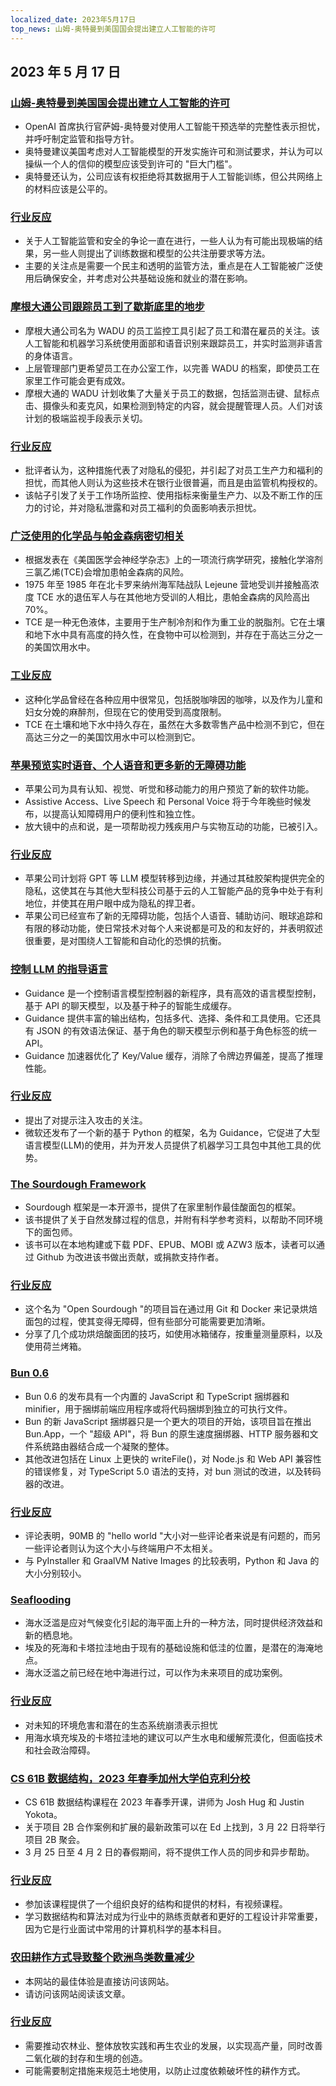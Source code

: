 ```yaml
---
localized_date: 2023年5月17日
top_news: 山姆-奥特曼到美国国会提出建立人工智能的许可
---
```


## 2023 年 5 月 17 日

### [山姆-奥特曼到美国国会提出建立人工智能的许可](https://www.reuters.com/technology/openai-chief-goes-before-us-congress-propose-licenses-building-ai-2023-05-16/)

- OpenAI 首席执行官萨姆-奥特曼对使用人工智能干预选举的完整性表示担忧，并呼吁制定监管和指导方针。
- 奥特曼建议美国考虑对人工智能模型的开发实施许可和测试要求，并认为可以操纵一个人的信仰的模型应该受到许可的 "巨大门槛"。
- 奥特曼还认为，公司应该有权拒绝将其数据用于人工智能训练，但公共网络上的材料应该是公平的。

### [行业反应](http://news.ycombinator.com/item?id=35960125)

- 关于人工智能监管和安全的争论一直在进行，一些人认为有可能出现极端的结果，另一些人则提出了训练数据和模型的公共注册要求等方法。
- 主要的关注点是需要一个民主和透明的监管方法，重点是在人工智能被广泛使用后确保安全，并考虑对公共基础设施和就业的潜在影响。

### [摩根大通公司跟踪员工到了歇斯底里的地步](https://old.reddit.com/r/antiwork/comments/13ijhae/came_back_to_a_post_here_but_it_was_removed_from/)

- 摩根大通公司名为 WADU 的员工监控工具引起了员工和潜在雇员的关注。该人工智能和机器学习系统使用面部和语音识别来跟踪员工，并实时监测非语言的身体语言。
- 上层管理部门更希望员工在办公室工作，以完善 WADU 的档案，即使员工在家里工作可能会更有成效。
- 摩根大通的 WADU 计划收集了大量关于员工的数据，包括监测击键、鼠标点击、摄像头和麦克风，如果检测到特定的内容，就会提醒管理人员。人们对该计划的极端监视手段表示关切。

### [行业反应](http://news.ycombinator.com/item?id=35959865)

- 批评者认为，这种措施代表了对隐私的侵犯，并引起了对员工生产力和福利的担忧，而其他人则认为这些技术在银行业很普遍，而且是由监管机构授权的。
- 该帖子引发了关于工作场所监控、使用指标来衡量生产力、以及不断工作的压力的讨论，并对隐私泄露和对员工福利的负面影响表示担忧。

### [广泛使用的化学品与帕金森病密切相关](https://www.science.org/content/article/widely-used-chemical-strongly-linked-parkinson-s-disease)

- 根据发表在《美国医学会神经学杂志》上的一项流行病学研究，接触化学溶剂三氯乙烯(TCE)会增加患帕金森病的风险。
- 1975 年至 1985 年在北卡罗来纳州海军陆战队 Lejeune 营地受训并接触高浓度 TCE 水的退伍军人与在其他地方受训的人相比，患帕金森病的风险高出 70%。
- TCE 是一种无色液体，主要用于生产制冷剂和作为重工业的脱脂剂。它在土壤和地下水中具有高度的持久性，在食物中可以检测到，并存在于高达三分之一的美国饮用水中。

### [工业反应](http://news.ycombinator.com/item?id=35960018)

- 这种化学品曾经在各种应用中很常见，包括脱咖啡因的咖啡，以及作为儿童和妇女分娩的麻醉剂，但现在它的使用受到高度限制。
- TCE 在土壤和地下水中持久存在，虽然在大多数零售产品中检测不到它，但在高达三分之一的美国饮用水中可以检测到它。

### [苹果预览实时语音、个人语音和更多新的无障碍功能](https://www.apple.com/newsroom/2023/05/apple-previews-live-speech-personal-voice-and-more-new-accessibility-features/)

- 苹果公司为具有认知、视觉、听觉和移动能力的用户预览了新的软件功能。
- Assistive Access、Live Speech 和 Personal Voice 将于今年晚些时候发布，以提高认知障碍用户的便利性和独立性。
- 放大镜中的点和说，是一项帮助视力残疾用户与实物互动的功能，已被引入。

### [行业反应](http://news.ycombinator.com/item?id=35960663)

- 苹果公司计划将 GPT 等 LLM 模型转移到边缘，并通过其硅胶架构提供完全的隐私，这使其在与其他大型科技公司基于云的人工智能产品的竞争中处于有利地位，并使其在用户眼中成为隐私的捍卫者。
- 苹果公司已经宣布了新的无障碍功能，包括个人语音、辅助访问、眼球追踪和有限的移动功能，使日常技术对每个人来说都是可及的和友好的，并表明叙述很重要，是对围绕人工智能和自动化的恐惧的抗衡。

### [控制 LLM 的指导语言](https://github.com/microsoft/guidance)

- Guidance 是一个控制语言模型控制器的新程序，具有高效的语言模型控制，基于 API 的聊天模型，以及基于种子的智能生成缓存。
- Guidance 提供丰富的输出结构，包括多代、选择、条件和工具使用。它还具有 JSON 的有效语法保证、基于角色的聊天模型示例和基于角色标签的统一 API。
- Guidance 加速器优化了 Key/Value 缓存，消除了令牌边界偏差，提高了推理性能。

### [行业反应](http://news.ycombinator.com/item?id=35963936)

- 提出了对提示注入攻击的关注。
- 微软还发布了一个新的基于 Python 的框架，名为 Guidance，它促进了大型语言模型(LLM)的使用，并为开发人员提供了机器学习工具包中其他工具的优势。

### [The Sourdough Framework](https://github.com/hendricius/the-sourdough-framework)

- Sourdough 框架是一本开源书，提供了在家里制作最佳酸面包的框架。
- 该书提供了关于自然发酵过程的信息，并附有科学参考资料，以帮助不同环境下的面包师。
- 该书可以在本地构建或下载 PDF、EPUB、MOBI 或 AZW3 版本，读者可以通过 Github 为改进该书做出贡献，或捐款支持作者。

### [行业反应](http://news.ycombinator.com/item?id=35961590)

- 这个名为 "Open Sourdough "的项目旨在通过用 Git 和 Docker 来记录烘焙面包的过程，使其变得无障碍，但有些部分可能需要更加清晰。
- 分享了几个成功烘焙酸面团的技巧，如使用冰箱储存，按重量测量原料，以及使用荷兰烤箱。

### [Bun 0.6](https://bun.sh/blog/bun-v0.6.0)

- Bun 0.6 的发布具有一个内置的 JavaScript 和 TypeScript 捆绑器和 minifier，用于捆绑前端应用程序或将代码捆绑到独立的可执行文件。
- Bun 的新 JavaScript 捆绑器只是一个更大的项目的开始，该项目旨在推出 Bun.App，一个 "超级 API"，将 Bun 的原生速度捆绑器、HTTP 服务器和文件系统路由器结合成一个凝聚的整体。
- 其他改进包括在 Linux 上更快的 writeFile()，对 Node.js 和 Web API 兼容性的错误修复，对 TypeScript 5.0 语法的支持，对 bun 测试的改进，以及转码器的改进。

### [行业反应](http://news.ycombinator.com/item?id=35965483)

- 评论表明，90MB 的 "hello world "大小对一些评论者来说是有问题的，而另一些评论者则认为这个大小与终端用户不太相关。
- 与 PyInstaller 和 GraalVM Native Images 的比较表明，Python 和 Java 的大小分别较小。

### [Seaflooding](https://unchartedterritories.tomaspueyo.com/p/seaflooding)

- 海水泛滥是应对气候变化引起的海平面上升的一种方法，同时提供经济效益和新的栖息地。
- 埃及的死海和卡塔拉洼地由于现有的基础设施和低洼的位置，是潜在的海淹地点。
- 海水泛滥之前已经在地中海进行过，可以作为未来项目的成功案例。

### [行业反应](http://news.ycombinator.com/item?id=35957814)

- 对未知的环境危害和潜在的生态系统崩溃表示担忧
- 用海水填充埃及的卡塔拉洼地的建议可以产生水电和缓解荒漠化，但面临技术和社会政治障碍。

### [CS 61B 数据结构，2023 年春季加州大学伯克利分校](https://sp23.datastructur.es/)

- CS 61B 数据结构课程在 2023 年春季开课，讲师为 Josh Hug 和 Justin Yokota。
- 关于项目 2B 合作案例和扩展的最新政策可以在 Ed 上找到，3 月 22 日将举行项目 2B 聚会。
- 3 月 25 日至 4 月 2 日的春假期间，将不提供工作人员的同步和异步帮助。

### [行业反应](http://news.ycombinator.com/item?id=35957811)

- 参加该课程提供了一个组织良好的结构和提供的材料，有视频课程。
- 学习数据结构和算法对成为行业中的熟练贡献者和更好的工程设计非常重要，因为它是行业面试中常用的计算机科学的基本科目。

### [农田耕作方式导致整个欧洲鸟类数量减少](https://www.pnas.org/doi/full/10.1073/pnas.2216573120)

- 本网站的最佳体验是直接访问该网站。
- 请访问该网站阅读该文章。

### [行业反应](http://news.ycombinator.com/item?id=35958876)

- 需要推动农林业、整体放牧实践和再生农业的发展，以实现高产量，同时改善二氧化碳的封存和生境的创造。
- 可能需要制定措施来规范土地使用，以防止过度依赖破坏性的耕作方式。

